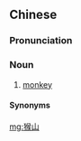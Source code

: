 ==Chinese==
{{zh-forms}}

===Pronunciation===
{{zh-pron
|mn=kâu-san
|cat=n
}}

===Noun===
{{zh-noun}}

# {{lb|zh|Min Nan}} [[monkey]]

====Synonyms====
{{zh-dial|猴子}}

{{zh-cat|Monkeys}}

[[mg:猴山]]